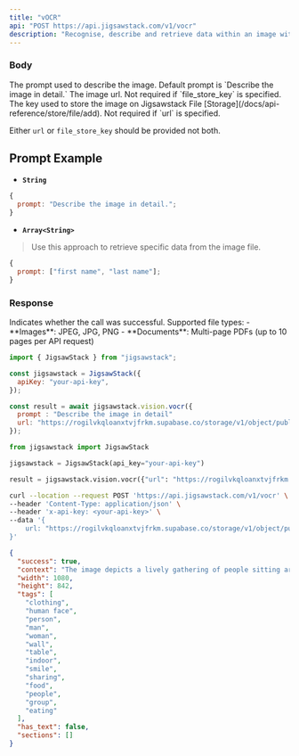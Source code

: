 ```yaml
---
title: "vOCR"
api: "POST https://api.jigsawstack.com/v1/vocr"
description: "Recognise, describe and retrieve data within an image with great accuracy."
---
```


### Body

<ParamField body="prompt" type="string | Array<string>">
  The prompt used to describe the image. Default prompt is `Describe the image
  in detail.`
</ParamField>

<ParamField body="url" type="string">
  The image url. Not required if `file_store_key` is specified.
</ParamField>

<ParamField body="file_store_key" type="string">
  The key used to store the image on Jigsawstack File
  [Storage](/docs/api-reference/store/file/add). Not required if `url` is
  specified.
</ParamField>

<Info>Either `url` or `file_store_key` should be provided not both.</Info>

## Prompt Example

- **`String`**

```javascript
{
  prompt: "Describe the image in detail.";
}
```

- **`Array<String>`**

> Use this approach to retrieve specific data from the image file.

```javascript
{
  prompt: ["first name", "last name"];
}
```

<Snippet file="header.mdx" />

### Response

<ResponseField name="success" type="boolean">
  Indicates whether the call was successful.
</ResponseField>

<Info>
  Supported file types: - **Images**: JPEG, JPG, PNG - **Documents**: Multi-page
  PDFs (up to 10 pages per API request)
</Info>

<RequestExample>

```javascript Javascript
import { JigsawStack } from "jigsawstack";

const jigsawstack = JigsawStack({
  apiKey: "your-api-key",
});

const result = await jigsawstack.vision.vocr({
  prompt : "Describe the image in detail"
  url: "https://rogilvkqloanxtvjfrkm.supabase.co/storage/v1/object/public/demo/Collabo%201080x842.jpg?t=2024-03-22T09%3A22%3A48.442Z",
});
```

```python Python
from jigsawstack import JigsawStack

jigsawstack = JigsawStack(api_key="your-api-key")

result = jigsawstack.vision.vocr({"url": "https://rogilvkqloanxtvjfrkm.supabase.co/storage/v1/object/public/demo/Collabo%201080x842.jpg?t=2024-03-22T09%3A22%3A48.442Z", "prompt" : "Describe the image in detail"});
```

```bash cURL
curl --location --request POST 'https://api.jigsawstack.com/v1/vocr' \
--header 'Content-Type: application/json' \
--header 'x-api-key: <your-api-key>' \
--data '{
    url: "https://rogilvkqloanxtvjfrkm.supabase.co/storage/v1/object/public/demo/Collabo%201080x842.jpg?t=2024-03-22T09%3A22%3A48.442Z",
}'
```

</RequestExample>

<ResponseExample>

```json Response
{
  "success": true,
  "context": "The image depicts a lively gathering of people sitting around a dining table, enjoying a meal together. There are at least nine people in the scene, with some of them standing and others sitting. They are all holding wine glasses, raising them in a toast to celebrate the occasion.\n\nThe table is filled with various dishes, including a bowl and a cup. There are also several carrots scattered across the table, adding a touch of color to the scene. The atmosphere is warm and inviting, as the group of friends or family members come together to share a meal and create lasting memories.",
  "width": 1080,
  "height": 842,
  "tags": [
    "clothing",
    "human face",
    "person",
    "man",
    "woman",
    "wall",
    "table",
    "indoor",
    "smile",
    "sharing",
    "food",
    "people",
    "group",
    "eating"
  ],
  "has_text": false,
  "sections": []
}
```

</ResponseExample>
